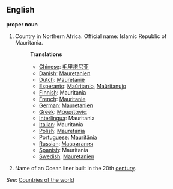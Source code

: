 ==English==

'''proper noun'''

# Country in Northern Africa. Official name: Islamic Republic of Mauritania.
#:'''Translations'''
#:*[[Chinese]]: [[毛里塔尼亚]]
#:*[[Danish]]: [[Mauretanien]]
#:*[[Dutch]]: [[Mauretanië]]
#:*[[Esperanto]]: [[Maŭritanio]], [[Maŭritanujo]]
#:*[[Finnish]]: Mauritania
#:*[[French]]: [[Mauritanie]]
#:*[[German]]: [[Mauretanien]]
#:*[[Greek]]: [[Μαυριτανία]]
#:*[[Interlingua]]: Mauritania
#:*[[Italian]]: Mauritania
#:*[[Polish]]: [[Mauretania]]
#:*[[Portuguese]]: [[Mauritânia]]
#:*[[Russian]]: [[Мавритания]]
#:*[[Spanish]]: Mauritania
#:*[[Swedish]]: [[Mauretanien]]
# Name of an Ocean liner built in the 20th [[century]].

''See'': [[Countries of the world]]